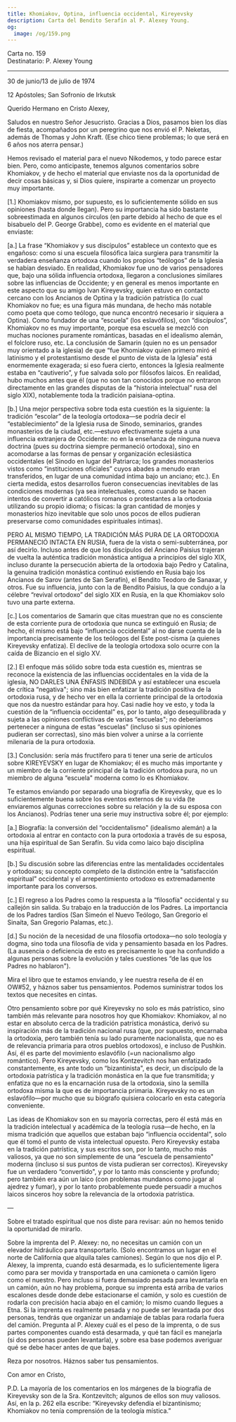 ```yaml
---
title: Khomiakov, Optina, influencia occidental, Kireyevsky
description: Carta del Bendito Serafín al P. Alexey Young.
og:
  image: /og/159.png
---
```


<div style={{textAlign:'right', fontFamily:'monospace'}}>Carta no. 159</div>
<div style={{textAlign:'left', fontFamily:'monospace'}}>Destinatario: P. Alexey Young</div>

---

30 de junio/13 de julio de 1974

12 Apóstoles; San Sofronio de Irkutsk

Querido Hermano en Cristo Alexey,

Saludos en nuestro Señor Jesucristo. Gracias a Dios, pasamos bien los días de fiesta, acompañados por un peregrino que nos envió el P. Neketas, además de Thomas y John Kraft. (Ese chico tiene problemas; lo que será en 6 años nos aterra pensar.)

Hemos revisado el material para el nuevo Nikodemos, y todo parece estar bien. Pero, como anticipaste, tenemos algunos comentarios sobre Khomiakov, y de hecho el material que enviaste nos da la oportunidad de decir cosas básicas y, si Dios quiere, inspirarte a comenzar un proyecto muy importante.

[1.] Khomiakov mismo, por supuesto, es lo suficientemente sólido en sus opiniones (hasta donde llegan). Pero su importancia ha sido bastante sobreestimada en algunos círculos (en parte debido al hecho de que es el bisabuelo del P. George Grabbe), como es evidente en el material que enviaste:

[a.] La frase “Khomiakov y sus discípulos” establece un contexto que es engañoso: como si una escuela filosófica laica surgiera para transmitir la verdadera enseñanza ortodoxa cuando los propios “teólogos” de la Iglesia se habían desviado. En realidad, Khomiakov fue uno de varios pensadores que, bajo una sólida influencia ortodoxa, llegaron a conclusiones similares sobre las influencias de Occidente; y en general es menos importante en este aspecto que su amigo Ivan Kireyevsky, quien estuvo en contacto cercano con los Ancianos de Optina y la tradición patrística (lo cual Khomiakov no fue; es una figura más mundana, de hecho más notable como poeta que como teólogo, que nunca encontró necesario ir siquiera a Optina). Como fundador de una “escuela” (los eslavófilos), con “discípulos”, Khomiakov no es muy importante, porque esa escuela se mezcló con muchas nociones puramente románticas, basadas en el idealismo alemán, el folclore ruso, etc. La conclusión de Samarin (quien no es un pensador muy orientado a la iglesia) de que “fue Khomiakov quien primero miró el latinismo y el protestantismo desde el punto de vista de la Iglesia” está enormemente exagerada; si eso fuera cierto, entonces la Iglesia realmente estaba en “cautiverio”, y fue salvada solo por filósofos laicos. En realidad, hubo muchos antes que él (que no son tan conocidos porque no entraron directamente en las grandes disputas de la “historia intelectual” rusa del siglo XIX), notablemente toda la tradición paisiana-optina.

[b.] Una mejor perspectiva sobre toda esta cuestión es la siguiente: la tradición “escolar” de la teología ortodoxa—se podría decir el “establecimiento” de la Iglesia rusa de Sinodo, seminarios, grandes monasterios de la ciudad, etc.—estuvo efectivamente sujeta a una influencia extranjera de Occidente: no en la enseñanza de ninguna nueva doctrina (pues su doctrina siempre permaneció ortodoxa), sino en acomodarse a las formas de pensar y organización eclesiástica occidentales (el Sinodo en lugar del Patriarca; los grandes monasterios vistos como “instituciones oficiales” cuyos abades a menudo eran transferidos, en lugar de una comunidad íntima bajo un anciano; etc.). En cierta medida, estos desarrollos fueron consecuencias inevitables de las condiciones modernas (ya sea intelectuales, como cuando se hacen intentos de convertir a católicos romanos o protestantes a la ortodoxia utilizando su propio idioma; o físicas: la gran cantidad de monjes y monasterios hizo inevitable que solo unos pocos de ellos pudieran preservarse como comunidades espirituales íntimas).

PERO AL MISMO TIEMPO, LA TRADICIÓN MÁS PURA DE LA ORTODOXIA PERMANECIÓ INTACTA EN RUSIA, fuera de la vista o semi-subterránea, por así decirlo. Incluso antes de que los discípulos del Anciano Paisius trajeran de vuelta la auténtica tradición monástica antigua a principios del siglo XIX, incluso durante la persecución abierta de la ortodoxia bajo Pedro y Catalina, la genuina tradición monástica continuó existiendo en Rusia bajo los Ancianos de Sarov (antes de San Serafín), el Bendito Teodoro de Sanaxar, y otros. Fue su influencia, junto con la de Bendito Paisius, la que condujo a la célebre “revival ortodoxo” del siglo XIX en Rusia, en la que Khomiakov solo tuvo una parte externa.

[c.] Los comentarios de Samarin que citas muestran que no es consciente de esta corriente pura de ortodoxia que nunca se extinguió en Rusia; de hecho, él mismo está bajo “influencia occidental” al no darse cuenta de la importancia precisamente de los teólogos del Este post-cisma (a quienes Kireyevsky enfatiza). El declive de la teología ortodoxa solo ocurre con la caída de Bizancio en el siglo XV.

[2.] El enfoque más sólido sobre toda esta cuestión es, mientras se reconoce la existencia de las influencias occidentales en la vida de la iglesia, NO DARLES UNA ÉNFASIS INDEBIDA y así establecer una escuela de crítica “negativa"; sino más bien enfatizar la tradición positiva de la ortodoxia rusa, y de hecho ver en ella la corriente principal de la ortodoxia que nos da nuestro estándar para hoy. Casi nadie hoy ve esto, y toda la cuestión de la “influencia occidental” es, por lo tanto, algo desequilibrada y sujeta a las opiniones conflictivas de varias “escuelas"; no deberíamos pertenecer a ninguna de estas “escuelas" (incluso si sus opiniones pudieran ser correctas), sino más bien volver a unirse a la corriente milenaria de la pura ortodoxia.

[3.] Conclusión: sería más fructífero para ti tener una serie de artículos sobre KIREYEVSKY en lugar de Khomiakov; él es mucho más importante y un miembro de la corriente principal de la tradición ortodoxa pura, no un miembro de alguna “escuela" moderna como lo es Khomiakov.

Te estamos enviando por separado una biografía de Kireyevsky, que es lo suficientemente buena sobre los eventos externos de su vida (te enviaremos algunas correcciones sobre su relación y la de su esposa con los Ancianos). Podrías tener una serie muy instructiva sobre él; por ejemplo:

[a.] Biografía: la conversión del “occidentalismo" (idealismo alemán) a la ortodoxia al entrar en contacto con la pura ortodoxia a través de su esposa, una hija espiritual de San Serafín. Su vida como laico bajo disciplina espiritual.

[b.] Su discusión sobre las diferencias entre las mentalidades occidentales y ortodoxas; su concepto completo de la distinción entre la “satisfacción espiritual" occidental y el arrepentimiento ortodoxo es extremadamente importante para los conversos.

[c.] El regreso a los Padres como la respuesta a la “filosofía" occidental y su callejón sin salida. Su trabajo en la traducción de los Padres. La importancia de los Padres tardíos (San Simeón el Nuevo Teólogo, San Gregorio el Sinaíta, San Gregorio Palamas, etc.).

[d.] Su noción de la necesidad de una filosofía ortodoxa—no solo teología y dogma, sino toda una filosofía de vida y pensamiento basada en los Padres. (La ausencia o deficiencia de esto es precisamente lo que ha confundido a algunas personas sobre la evolución y tales cuestiones “de las que los Padres no hablaron").

Mira el libro que te estamos enviando, y lee nuestra reseña de él en OW#52, y háznos saber tus pensamientos. Podemos suministrar todos los textos que necesites en cintas.

Otro pensamiento sobre por qué Kireyevsky no solo es más patrístico, sino también más relevante para nosotros hoy que Khomiakov: Khomiakov, al no estar en absoluto cerca de la tradición patrística monástica, derivó su inspiración más de la tradición nacional rusa (que, por supuesto, encarnaba la ortodoxia, pero también tenía su lado puramente nacionalista, que no es de relevancia primaria para otros pueblos ortodoxos), e incluso de Pushkin. Así, él es parte del movimiento eslavófilo (=un nacionalismo algo romántico). Pero Kireyevsky, como los Kontzevitch nos han enfatizado constantemente, es ante todo un “bizantinista", es decir, un discípulo de la ortodoxia patrística y la tradición monástica en la que fue transmitida; y enfatiza que no es la encarnación rusa de la ortodoxia, sino la semilla ortodoxa misma la que es de importancia primaria. Kireyevsky no es un eslavófilo—por mucho que su biógrafo quisiera colocarlo en esta categoría conveniente.

Las ideas de Khomiakov son en su mayoría correctas, pero él está más en la tradición intelectual y académica de la teología rusa—de hecho, en la misma tradición que aquellos que estaban bajo “influencia occidental", solo que él tomó el punto de vista intelectual opuesto. Pero Kireyevsky estaba en la tradición patrística, y sus escritos son, por lo tanto, mucho más valiosos, ya que no son simplemente de una “escuela de pensamiento" moderna (incluso si sus puntos de vista pudieran ser correctos). Kireyevsky fue un verdadero “convertido", y por lo tanto más consciente y profundo; pero también era aún un laico (con problemas mundanos como jugar al ajedrez y fumar), y por lo tanto probablemente puede persuadir a muchos laicos sinceros hoy sobre la relevancia de la ortodoxia patrística.

—

Sobre el tratado espiritual que nos diste para revisar: aún no hemos tenido la oportunidad de mirarlo.

Sobre la imprenta del P. Alexey: no, no necesitas un camión con un elevador hidráulico para transportarlo. (Solo encontramos un lugar en el norte de California que alquila tales camiones). Según lo que nos dijo el P. Alexey, la imprenta, cuando está desarmada, es lo suficientemente ligera como para ser movida y transportada en una camioneta o camión ligero como el nuestro. Pero incluso si fuera demasiado pesada para levantarla en un camión, aún no hay problema, porque su imprenta está arriba de varios escalones desde donde debe estacionarse el camión, y solo es cuestión de rodarla con precisión hacia abajo en el camión; lo mismo cuando llegues a Etna. Si la imprenta es realmente pesada y no puede ser levantada por dos personas, tendrás que organizar un andamiaje de tablas para rodarla fuera del camión. Pregunta al P. Alexey cuál es el peso de la imprenta, o de sus partes componentes cuando está desarmada, y qué tan fácil es manejarla (si dos personas pueden levantarla), y sobre esa base podemos averiguar qué se debe hacer antes de que bajes.

Reza por nosotros. Háznos saber tus pensamientos.

Con amor en Cristo,

P.D. La mayoría de los comentarios en los márgenes de la biografía de Kireyevsky son de la Sra. Kontzevitch; algunos de ellos son muy valiosos. Así, en la p. 262 ella escribe: “Kireyevsky defendía el bizantinismo; Khomiakov no tenía comprensión de la teología mística.”
